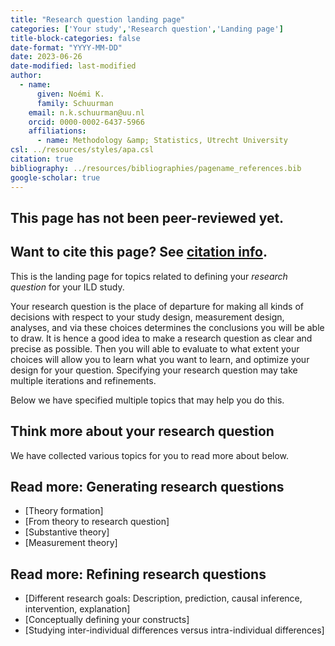 ```yaml
---
title: "Research question landing page"
categories: ['Your study','Research question','Landing page']
title-block-categories: false
date-format: "YYYY-MM-DD"
date: 2023-06-26
date-modified: last-modified
author:
  - name:
      given: Noémi K.
      family: Schuurman
    email: n.k.schuurman@uu.nl
    orcid: 0000-0002-6437-5966
    affiliations:
      - name: Methodology &amp; Statistics, Utrecht University
csl: ../resources/styles/apa.csl
citation: true
bibliography: ../resources/bibliographies/pagename_references.bib
google-scholar: true
---
```


::: callout-caution
## This page has not been peer-reviewed yet.
:::

::: callout-note
## Want to cite this page? See [citation info](research-question.html#citation).
:::

This is the landing page for topics related to defining your <i> research question </i> for your ILD study.

Your research question is the place of departure for making all kinds of decisions with respect to your study design, measurement design, analyses, and via these choices determines the conclusions you will be able to draw. It is hence a good idea to make a research question as clear and precise as possible. Then you will able to evaluate to what extent your choices will allow you to learn what you want to learn, and optimize your design for your question. Specifying your research question may take multiple iterations and refinements. 

Below we have specified multiple topics that may help you do this.

## Think more about your research question

We have collected various topics for you to read more about below.

::: {.callout-note collapse="false"}
## Read more: Generating research questions
-   [Theory formation]
-   [From theory to research question]
-   [Substantive theory]
-   [Measurement theory]
:::

::: {.callout-note collapse="false"}
## Read more: Refining research questions
-   [Different research goals: Description, prediction, causal inference, intervention, explanation]
-   [Conceptually defining your constructs]
-   [Studying inter-individual differences versus intra-individual differences]
:::


<!--  

# Practical Considerations

The following practical considerations are also important for the decision about validation, but are not considered further on this website.

-   Practical consideration 1.-->
